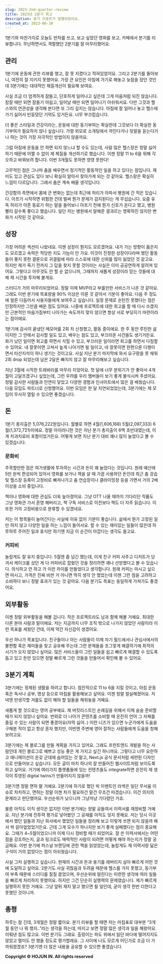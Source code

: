 ```yaml
---
slug: 2023-2nd-quarter-review
title: 2023년 2분기 회고
description: 분기 리포트가 발행되었어요.
created_at: 2023-06-30
---
```


1분기와 마찬가지로 오늘도 반차를 쓰고, 보고 싶었던 영화를 보고, 카페에서 분기를 리뷰합니다. 무난하면서도 격렬했던 2분기를 잘
마무리했어요.

## 관리

1분기에 운동에 관한 리뷰를 했고, 잘 못 지켰다고 적혀있었어요. 그리고 2분기를 돌아보니, 여전히 잘 지키지 못했어요. 가장 큰 요인은
아침에 가기로 해놓고 늦잠을 잤던 것인데 3분기에는 대대적인 체질개선이 필요해 보여요.

사실 조금 더 엄격하게 잠들고, 단호하게 일어나고 싶은데 그게 마음처럼 되진 않습니다. 잠잘 때만 되면 잠들기 아쉽고, 일어날 때만 되면
일어나기 아쉬워서요. 다만 그것과 헬스와의 연관성을 생각해 본다면 또 그리 깊지는 않습니다. 아침에 잘 일어나 놓고 헬스에 가기 싫어서
빈둥댔던 기억도 있거든요. 너무 부끄럽습니다.

더 좋은 스타일과 건강이라는, 운동에 대한 동기부여는 확실한데 그것보다 더 확실한 동기부여가 필요하지 않나 싶습니다. 가령 외모로 소개팅에서
까인다거나 뒷말을 듣는다거나 하는 것이 가장 자극적인 방법이지 않을까요.

그럼 아침에 운동을 안 하면 되지 않느냐 할 수도 있는데, 사람 많은 헬스장은 정말 싫어하기 때문에 어쩔 수 없이 제 체질을 개선하기로
했습니다. 이젠 정말 11 to 6을 위해 각오하고 바꿔보려 합니다. 이번 3개월도 못하면 영영 못한다!

고무적인 점은 그나마 춤을 배우면서 정기적인 활동적인 일을 하고 있다는 점입니다. 재미도 있고 관심도 있다 보니 확실히 알아서 찾아가게 되는
것 같아요. 헬스랑은 확실히 느낌이 다르답니다. 그래서 춤은 계속 배울 생각입니다.

건강함의 측면에서 몸에 큰 변화는 없는데 최근에 허리가 아파서 병원에 간 적은 있습니다. 아프기 시작하면 위험한 건데 벌써 뭔가 문제가
감지된다는 게 무섭습니다. 요즘 유독 허리가 아픈 동료가 하는 말을 들어보니 아프기 전에 뭔가 신호가 온다고 했고, 병원 빨리 갈수록 좋다고
했습니다. 일단 저는 병원에서 말해준 결과르는 명확하진 않지만 변화가 시작된 것 같아요.

## 성장

가장 어려운 섹션이 나왔네요. 이젠 성장이 뭔지도 모르겠어요. 내가 가는 방향이 옳은지도 모르겠고 속력은 적당한 지도 가늠이 안 가요.
이것이 진정한 성장이다라며 했던 활동들이 좋지 못한 결론으로 귀결됨에 따라 스스로에 대한 신뢰를 많이 잃었던 것 같고요. 하지만 제가 죽기
전까지 그 답을 찾지 못할 것이라는 사실은 이미 공공연하게 알려져 있어요. 그렇다고 아무것도 안 할 순 없으니까, 그때까지 새롭게 성장이라
믿는 것들에 대해 제 시간을 투자해 볼게요.

스터디가 거의 마무리되었어요. 정말 이제 MVP라고 부를만한 서비스가 나온 것 같아요. 그래도 이번 분기에 목표량을 90% 이상은 이룬 것
같아서 기분이 좋아요. 다음 주 정도에 얼른 다듬어서 사용자들에게 보여주고 싶습니다. 일정 문제로 순탄친 못했다는 점은 인정하지만 그만큼
배운 점도 있어요. 나중에 프로젝트에 대한 회고를 할 때 다시 쓰겠지만 근본적인 마음가짐부터 나아가는 속도까지 맞지 않으면 항상 서로
부딪히기 마련이라는 점이에요.

1분기에 감사히 끝냈던 메모어를 2회 차 신청했고, 활동 중이에요. 한 주 동안 루틴한 삶이지만 그 안에서 감사할 일도 있고, 배우는 점도
있고, 부끄러운 사건들도 생기거든요. 화가 났던 일이면 회고를 하면서 삭힐 수 있고, 부끄러운 일이라면 회고를 하면서 다짐할 수 있어요. 내
잘못이면 고쳐서 높게 나아가면 될 일이고, 네 잘못이면 한편으론 다행이면서 타산지석이 하나 생기는 것이고요. 사실 지난 분기 마지막에 와서
요구량을 못 채워 2회 drop 되었는데 남은 2달은 빠지지 않고 잘 마무리해보고 싶습니다.

지난 3월에 시작한 트레바리를 마무리 지었어요. 첫 달에 너무 분위기가 안 좋아서 4개월이 고달프겠구나 싶었는데, 그런 우려를 우리 멤버들이
보기 좋게 불식시켜 주셨어요. 정말 감사한 사람들과 인연이 닿았고 다양한 경험과 인사이트에서 많은 걸 배웠습니다. 다음 모임도 파트너로
신청했어요. 이번 모임은 한 달 지연되었었는데, 3분기에는 제 모임이 무사히 열릴 수 있으면 좋겠습니다.

## 돈

1분기 총지출은 5,076,222원입니다. 월별로 하면 4월(1,606,168) 5월(2,097,333) 6월(1,372,721)이에요.
정말 아이러니한 것은 지난 분기 총지출이 6백 초반대였는데, 이게 치과치료비 포함이었거든요. 어떻게 보면 지난 분기 대비 꽤나 많이 늘었다고
볼 수 있겠습니다.

### 문화비

주목할만한 점은 여가생활에 투자하는 시간과 돈이 꽤 늘었다는 것입니다. 원래 예산에 5만 원씩 편성되어 있어서 영화를 보거나 책을 살 때
가끔 사용하던 돈인데 최근 춤 강습 및 헬스장 등록이 고정비로 빠져나가고 춤 연습장이나 클라이밍장 등을 가면서 거의 2배 이상을 소비
중입니다.

책이나 영화에 대한 관심도 더욱 높아졌어요. 그냥 OTT 나올 때까지 기다리던 작품도 그냥 영화관 가서 혼영 해버리고, 책 구독 서비스로
이전보다 책도 더 자주 읽습니다. 이 또한 거의 고정비용으로 분류할 수 있겠네요.

저는 이 항목들이 늘어간다는 사실에 이유 없이 기분이 좋습니다. 삶에서 뭔가 고정된 일만 하지 않고 다양한 일을 하는 느낌이 들어서요. 할
수 있는 재미있는 일들이 많은데 하루하루 주어진 일과 휴식만 하기엔 지금 이 순간이 아깝다는 생각도 들고요.

### 커피비

놀랍게도 잘 유지 중입니다. 5월엔 좀 넘긴 했는데, 이게 친구 커피 사주고 디저트가 당겨서 케이크를 샀던 게 다 커피비로 잡혔던 것을
정리하면 꽤나 선방했다고 볼 수 있습니다. 의식하고 안 하고 가 이런 차이를 만들었다고 생각합니다. 원래 커피는 마시고 싶으면 마시고,
가격은 진짜 비싼 거 아니면 딱히 생각 안 했었는데 이젠 그런 점을 고려하고 소비하다 보니 정말 효과가 있는 것 같아요. 다음 분기도 목표는
동일하게 가져가도 좋겠어요.

## 외부활동

이젠 정말 외부활동을 해볼 겁니다. 작은 프로젝트라도 남과 함께 해볼 거예요. 최대한 다른 분야 사람과 말이에요. 저는 지금까지 너무 조직
밖으로 나가지 않았던 사람이라 이런 목표를 세웠던 건데, 이제 약간 자신감이 생겼어요.

우선 하나가 목표입니다. 친구들이나 아는 사람들이 이제 자기 필드에서나 관심사에서의 불편함 혹은 재미들을 찾고 공유해 주는데 그런 문제들을
조그맣게 해결하기에 최적의 시기가 오지 않았나 싶어요. 많은 서비스들이 그런 일들을 쉽고 빠르게 해결할 수 있도록 돕고 있고 돈만 있으면
정말 빠르게 그런 것들을 만들어서 확인해 볼 수 있어요.

## 3분기 계획

3분기에는 정제된 생활을 하려고 합니다. 점진적으로 11 to 6을 지킬 것이고, 아침 운동 혹은 독서나 공부, 명상 등으로 아침을
활용해보고 싶어요. 이젠 정말 절실해졌어요. 저녁엔 딴생각할 겨를도 없이 해야 할 일들을 채워놓을 거예요.

새롭게 할 것으로는 영어 공부예요. 제 버킷리스트인 순례길을 위해서 이제 슬슬 준비할 때가 되지 않았나 싶어요. 번외로 더 나아가 콘텐츠를
소비할 때 온전히 언어 그 자체를 즐길 수 있는 사람이 되면 좋겠어요(자막 싫어..) 이런 니즈가 있으면 누군가에게 도움을 구해본 적이 없고
항상 혼자 했지만, 이번엔 주변에 영어 잘하는 사람들에게 도움을 청해보려고요.

3분기에는 제 블로그를 만들 계획을 가지고 있어요. 그래도 프런트엔드 개발을 하는 사람인데 개인 블로그로 예쁘고 성능 좋은 게 가지고 싶긴
하니까요. 그렇다고 너무 요란하고 애니메이션이 온갖 군데에 숨어있는 것 말고, Next.js 공식 문서처럼 세련된 디자인으로 만들어보고
싶습니다. 모든 글이 마치 하나의 잘 만들어진 웹사이트처럼 보이도록 하고 싶어요. 거기에 여러가지 플랫폼들에 있는 컨텐츠들도
integrate하면 온전히 제 생각이 투영된 digital twins가 만들어지지 않을까!

3분기엔 정말 면허 딸 거예요. 2분기에 하기로 했던 빅 이벤트인 라섹은 일단 무서움 이슈로 차치하고, 면허는 정말 이젠 차가 필요하건 말건
무조건 따겠습니다. 이건 의지의 문제라고 판단했어요. 우선순위가 낮으니까 그냥저냥 기다렸던 거죠.

물론 아직도 이직 생각은 없지만 이번 분기에는 정말 공들여서 이력서를 재정비할 거예요. 지난 분기에 전투력 평가로 넣어봤던 그 공채를 아직도
잊지 못해요. 저는 당시 이곳에서 했던 일들과 지난 회사에서 했었던 일들을 정리해 보고 이렇게 쓰면 되지 않을까 해서 싹 갈아엎었었거든요.
근데 그게 모수가 하나지만 보기 좋게 실패했다는 점이 중요해요. 그때가 4~5월이었으니까 이제 다시 정비할 때가 되었어요. 잘 쓴
이력서에서는 어떤 점을 강조하는지, 글과 링크로도 매력적인 사람이 되려면 어떻게 해야 하는지가 정말 궁금해요. 이번 분기에 퍼스널 브랜딩에
관한 책을 읽었었는데, 놀랍게도 제 이력서랑 닮은 구석이 거의 없었다는 점이 아쉬웠습니다.

사실 그저 실행하고 싶습니다. 현재의 시간과 돈과 용기를 레버리지 삼아 빠르게 어떤 것에 도달하고 싶어요. 2분기도 사실 귀찮음과 두려움
때문에 헬스를 가지 못했고, 동기부여 부족 때문에 스터디를 질질 끌었으며, 우선순위에 밀린다는 미련한 생각에 여러 일들을 빠르게 처리하지
못했어요. 하지만 그건 단순히 실행력의 문제였습니다. 제가 빠르게 실행하지 못한 거예요. 그냥 앞뒤 재지 말고 했으면 될 일인데, 굳이 생각
한번 더한다고 못했던 것이니까.

## 총평

하루는 참 긴데, 3개월은 정말 짧아요. 분기 리뷰를 할 때면 저는 마침표로 대부분 “3개월 동안 나 뭐 했지..”라는 생각을 하는데,
따지고 보면 정말 많은 생각과 일을 해왔어요. 이뤄낸 점도 많고요. 이번 분기도 그래요. 출렁이는 파도 위에서 일단 바다에 떨어지지도 않았고
멀미도 안 했을 정도로 평가할래요. 그 사이에 나도 모르게 어딘가로 조금 더 가까워졌겠죠? 3분기엔 더 많은 내용을 공유할 수 있으면
좋겠습니다.

**Copyright © HOJUN IN. All rights reserved**
